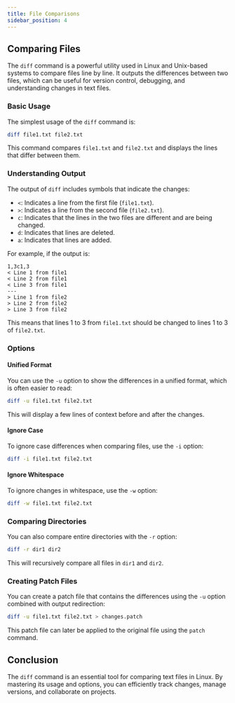 ```yaml
---
title: File Comparisons
sidebar_position: 4
---
```


## Comparing Files

The `diff` command is a powerful utility used in Linux and Unix-based systems to compare files line by line. It outputs the differences between two files, which can be useful for version control, debugging, and understanding changes in text files.

### Basic Usage

The simplest usage of the `diff` command is:

```bash
diff file1.txt file2.txt
```

This command compares `file1.txt` and `file2.txt` and displays the lines that differ between them.

### Understanding Output

The output of `diff` includes symbols that indicate the changes:

- `<`: Indicates a line from the first file (`file1.txt`).
- `>`: Indicates a line from the second file (`file2.txt`).
- `c`: Indicates that the lines in the two files are different and are being changed.
- `d`: Indicates that lines are deleted.
- `a`: Indicates that lines are added.

For example, if the output is:

```
1,3c1,3
< Line 1 from file1
< Line 2 from file1
< Line 3 from file1
---
> Line 1 from file2
> Line 2 from file2
> Line 3 from file2
```

This means that lines 1 to 3 from `file1.txt` should be changed to lines 1 to 3 of `file2.txt`.

### Options

#### Unified Format

You can use the `-u` option to show the differences in a unified format, which is often easier to read:

```bash
diff -u file1.txt file2.txt
```

This will display a few lines of context before and after the changes.

#### Ignore Case

To ignore case differences when comparing files, use the `-i` option:

```bash
diff -i file1.txt file2.txt
```

#### Ignore Whitespace

To ignore changes in whitespace, use the `-w` option:

```bash
diff -w file1.txt file2.txt
```

### Comparing Directories

You can also compare entire directories with the `-r` option:

```bash
diff -r dir1 dir2
```

This will recursively compare all files in `dir1` and `dir2`.

### Creating Patch Files

You can create a patch file that contains the differences using the `-u` option combined with output redirection:

```bash
diff -u file1.txt file2.txt > changes.patch
```

This patch file can later be applied to the original file using the `patch` command.

## Conclusion

The `diff` command is an essential tool for comparing text files in Linux. By mastering its usage and options, you can efficiently track changes, manage versions, and collaborate on projects.
